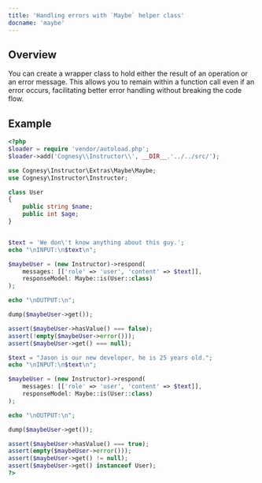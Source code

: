 ---
title: 'Handling errors with `Maybe` helper class'
docname: 'maybe'
---

## Overview

You can create a wrapper class to hold either the result of an operation or an error message.
This allows you to remain within a function call even if an error occurs, facilitating
better error handling without breaking the code flow.

## Example

```php
<?php
$loader = require 'vendor/autoload.php';
$loader->add('Cognesy\\Instructor\\', __DIR__.'../../src/');

use Cognesy\Instructor\Extras\Maybe\Maybe;
use Cognesy\Instructor\Instructor;

class User
{
    public string $name;
    public int $age;
}


$text = 'We don\'t know anything about this guy.';
echo "\nINPUT:\n$text\n";

$maybeUser = (new Instructor)->respond(
    messages: [['role' => 'user', 'content' => $text]],
    responseModel: Maybe::is(User::class)
);

echo "\nOUTPUT:\n";

dump($maybeUser->get());

assert($maybeUser->hasValue() === false);
assert(!empty($maybeUser->error()));
assert($maybeUser->get() === null);

$text = "Jason is our new developer, he is 25 years old.";
echo "\nINPUT:\n$text\n";

$maybeUser = (new Instructor)->respond(
    messages: [['role' => 'user', 'content' => $text]],
    responseModel: Maybe::is(User::class)
);

echo "\nOUTPUT:\n";

dump($maybeUser->get());

assert($maybeUser->hasValue() === true);
assert(empty($maybeUser->error()));
assert($maybeUser->get() != null);
assert($maybeUser->get() instanceof User);
?>
```
